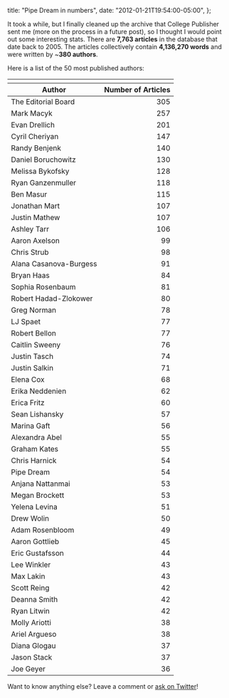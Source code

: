   title: "Pipe Dream in numbers",
  date: "2012-01-21T19:54:00-05:00",
};

It took a while, but I finally cleaned up the archive that College Publisher sent me (more on the process in a future post), so I thought I would point out some interesting stats. There are **7,763 articles** in the database that date back to 2005. The articles collectively contain **4,136,270 words** and were written by ~**380 authors**.

Here is a list of the 50 most published authors:

<table>
  <thead>
    <tr>
      <th colSpan="2" />
    </tr>
    <tr>
      <th style={{ textAlign: "left !important" }}>Author</th>
      <th>Number of Articles</th>
    </tr>
  </thead>
  <tr>
    <td>The Editorial Board</td>
    <td align="right">305</td>
  </tr>
  <tr>
    <td>Mark Macyk</td>
    <td align="right">257</td>
  </tr>
  <tr>
    <td>Evan Drellich</td>
    <td align="right">201</td>
  </tr>
  <tr>
    <td>Cyril Cheriyan</td>
    <td align="right">147</td>
  </tr>
  <tr>
    <td>Randy Benjenk</td>
    <td align="right">140</td>
  </tr>
  <tr>
    <td>Daniel Boruchowitz</td>
    <td align="right">130</td>
  </tr>
  <tr>
    <td>Melissa Bykofsky</td>
    <td align="right">128</td>
  </tr>
  <tr>
    <td>Ryan Ganzenmuller</td>
    <td align="right">118</td>
  </tr>
  <tr>
    <td>Ben Masur</td>
    <td align="right">115</td>
  </tr>
  <tr>
    <td>Jonathan Mart</td>
    <td align="right">107</td>
  </tr>
  <tr>
    <td>Justin Mathew</td>
    <td align="right">107</td>
  </tr>
  <tr>
    <td>Ashley Tarr</td>
    <td align="right">106</td>
  </tr>
  <tr>
    <td>Aaron Axelson</td>
    <td align="right">99</td>
  </tr>
  <tr>
    <td>Chris Strub</td>
    <td align="right">98</td>
  </tr>
  <tr>
    <td>Alana Casanova-Burgess</td>
    <td align="right">91</td>
  </tr>
  <tr>
    <td>Bryan Haas</td>
    <td align="right">84</td>
  </tr>
  <tr>
    <td>Sophia Rosenbaum</td>
    <td align="right">81</td>
  </tr>
  <tr>
    <td>Robert Hadad-Zlokower</td>
    <td align="right">80</td>
  </tr>
  <tr>
    <td>Greg Norman</td>
    <td align="right">78</td>
  </tr>
  <tr>
    <td>LJ Spaet</td>
    <td align="right">77</td>
  </tr>
  <tr>
    <td>Robert Bellon</td>
    <td align="right">77</td>
  </tr>
  <tr>
    <td>Caitlin Sweeny</td>
    <td align="right">76</td>
  </tr>
  <tr>
    <td>Justin Tasch</td>
    <td align="right">74</td>
  </tr>
  <tr>
    <td>Justin Salkin</td>
    <td align="right">71</td>
  </tr>
  <tr>
    <td>Elena Cox</td>
    <td align="right">68</td>
  </tr>
  <tr>
    <td>Erika Neddenien</td>
    <td align="right">62</td>
  </tr>
  <tr>
    <td>Erica Fritz</td>
    <td align="right">60</td>
  </tr>
  <tr>
    <td>Sean Lishansky</td>
    <td align="right">57</td>
  </tr>
  <tr>
    <td>Marina Gaft</td>
    <td align="right">56</td>
  </tr>
  <tr>
    <td>Alexandra Abel</td>
    <td align="right">55</td>
  </tr>
  <tr>
    <td>Graham Kates</td>
    <td align="right">55</td>
  </tr>
  <tr>
    <td>Chris Harnick</td>
    <td align="right">54</td>
  </tr>
  <tr>
    <td>Pipe Dream</td>
    <td align="right">54</td>
  </tr>
  <tr>
    <td>Anjana Nattanmai</td>
    <td align="right">53</td>
  </tr>
  <tr>
    <td>Megan Brockett</td>
    <td align="right">53</td>
  </tr>
  <tr>
    <td>Yelena Levina</td>
    <td align="right">51</td>
  </tr>
  <tr>
    <td>Drew Wolin</td>
    <td align="right">50</td>
  </tr>
  <tr>
    <td>Adam Rosenbloom</td>
    <td align="right">49</td>
  </tr>
  <tr>
    <td>Aaron Gottlieb</td>
    <td align="right">45</td>
  </tr>
  <tr>
    <td>Eric Gustafsson</td>
    <td align="right">44</td>
  </tr>
  <tr>
    <td>Lee Winkler</td>
    <td align="right">43</td>
  </tr>
  <tr>
    <td>Max Lakin</td>
    <td align="right">43</td>
  </tr>
  <tr>
    <td>Scott Reing</td>
    <td align="right">42</td>
  </tr>
  <tr>
    <td>Deanna Smith</td>
    <td align="right">42</td>
  </tr>
  <tr>
    <td>Ryan Litwin</td>
    <td align="right">42</td>
  </tr>
  <tr>
    <td>Molly Ariotti</td>
    <td align="right">38</td>
  </tr>
  <tr>
    <td>Ariel Argueso</td>
    <td align="right">38</td>
  </tr>
  <tr>
    <td>Diana Glogau</td>
    <td align="right">37</td>
  </tr>
  <tr>
    <td>Jason Stack</td>
    <td align="right">37</td>
  </tr>
  <tr>
    <td>Joe Geyer</td>
    <td align="right">36</td>
  </tr>
</table>

Want to know anything else? Leave a comment or [ask on Twitter](http://twitter.com/_danoc)!
